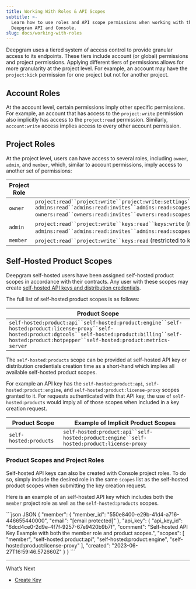 ```yaml
---
title: Working With Roles & API Scopes
subtitle: >-
  Learn how to use roles and API scope permissions when working with the
  Deepgram API and Console.
slug: docs/working-with-roles
---
```



Deepgram uses a tiered system of access control to provide granular access to its endpoints. These tiers include account (or global) permissions and project permissions. Applying different tiers of permissions allows for more granularity at the project level. For example, an account may have the `project:kick` permission for one project but not for another project.

## Account Roles

At the account level, certain permissions imply other specific permissions. For example, an account that has access to the `project:write` permission also implicitly has access to the `project:read` permission. Similarly, `account:write` access implies access to every other account permission.

## Project Roles

At the project level, users can have access to several roles, including `owner`, `admin`, and `member`, which, similar to account permissions, imply access to another set of permissions:

| Project Role | Implicit Project Permissions                                                                                                                                                                                                                                                                                                                                                                                                                                                                                                                                              |
| ------------ | ------------------------------------------------------------------------------------------------------------------------------------------------------------------------------------------------------------------------------------------------------------------------------------------------------------------------------------------------------------------------------------------------------------------------------------------------------------------------------------------------------------------------------------------------------------------------- |
| `owner`      | `project:read``project:write``project:write:settings``project:write:destroy``keys:read``keys:write``members:read``members:read:invites``members:read:scopes``members:write``members:write:invites``members:write:scopes``members:write:kick` `admins:read``admins:read:invites``admins:read:scopes``admins:write``admins:write:invites``admins:write:scopes``admins:write:kick` `owners:read``owners:read:invites``owners:read:scopes``owners:write``owners:write:invites``owners:write:scopes``owners:write:kick` `usage:read``usage:write``billing:read``billing:write` |
| `admin`      | `project:read``project:write``keys:read``keys:write` (restricted to keys they've created) `members:read``members:read:invites``members:read:scopes``members:write``members:write:invites``members:write:scopes``members:write:kick` `admins:read``admins:read:invites``admins:read:scopes``admins:write``admins:write:invites``admins:write:scopes``admins:write:kick` `owners:read``owners:read:invites``owners:read:scopes` `usage:read``usage:write``billing:read`                                                                                                     |
| `member`     | `project:read``project:write``keys:read` (restricted to keys they've created)`keys:write` (restricted to keys they've created)`usage:read``usage:write`                                                                                                                                                                                                                                                                                                                                                                                                                   |

## Self-Hosted Product Scopes

Deepgram self-hosted users have been assigned self-hosted product scopes in accordance with their contracts. Any user with these scopes may create [self-hosted API keys and distribution credentials](/docs/self-hosted-self-service-tutorial).

The full list of self-hosted product scopes is as follows:

| Product Scope                                                                                                                                                                                                         |
| --------------------------------------------------------------------------------------------------------------------------------------------------------------------------------------------------------------------- |
| `self-hosted:product:api``self-hosted:product:engine``self-hosted:product:license-proxy``self-hosted:product:dgtools``self-hosted:product:billing``self-hosted:product:hotpepper``self-hosted:product:metrics-server` |

The `self-hosted:products` scope can be provided at self-hosted API key or distribution credentials creation time as a short-hand which implies all available self-hosted product scopes.

For example an API key has the `self-hosted:product:api`, `self-hosted:product:engine`, and `self-hosted:product:license-proxy` scopes granted to it. For requests authenticated with that API key, the use of `self-hosted:products` would imply all of those scopes when included in a key creation request.

| Product Scope          | Example of Implicit Product Scopes                                                       |
| ---------------------- | ---------------------------------------------------------------------------------------- |
| `self-hosted:products` | `self-hosted:product:api``self-hosted:product:engine``self-hosted:product:license-proxy` |

### Product Scopes and Project Roles

Self-hosted API keys can also be created with Console project roles. To do so, simply include the desired role in the same `scopes` list as the self-hosted product scopes when submitting the key creation request.

Here is an example of an self-hosted API key which includes both the `member` project role as well as the `self-hosted:products` scopes.

<CodeGroup>
  ```json JSON
  {
    "member": {
      "member_id": "550e8400-e29b-41d4-a716-446655440000",
      "email": "[email protected]"
    },
    "api_key": {
      "api_key_id": "6dcd4ce0-2d9e-4f7f-9257-67e9420b9b7f",
      "comment": "Self-hosted API Key Example with both the member role and product scopes.",
      "scopes": [
        "member",
        "self-hosted:product:api",
        "self-hosted:product:engine",
        "self-hosted:product:license-proxy"
      ],
      "created": "2023-06-27T16:59:46.572660Z"
    }
  }
  ```
</CodeGroup>

***

What’s Next

* [Create Key](/reference/create-key)
